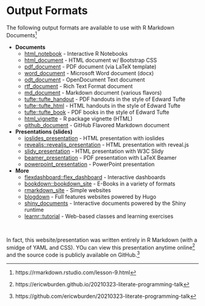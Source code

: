 # Output Formats

The following output formats are available to use with R Markdown Documents^[https://rmarkdown.rstudio.com/lesson-9.html]

- **Documents**
    - [html_notebook](https://bookdown.org/yihui/rmarkdown/notebook.html) - Interactive R Notebooks
    - [html_document](https://bookdown.org/yihui/rmarkdown/html-document.html) - HTML document w/ Bootstrap CSS
    - [pdf_document](https://bookdown.org/yihui/rmarkdown/pdf-document.html) - PDF document (via LaTeX template)
    - [word_document](https://bookdown.org/yihui/rmarkdown/word-document.html) - Microsoft Word document (docx)
    - [odt_document](https://bookdown.org/yihui/rmarkdown/opendocument-text-document.html) - OpenDocument Text document
    - [rtf_document](https://bookdown.org/yihui/rmarkdown/rich-text-format-document.html) - Rich Text Format document
    - [md_document](https://bookdown.org/yihui/rmarkdown/markdown-document.html) - Markdown document (various flavors)
    - [tufte::tufte_handout](https://bookdown.org/yihui/rmarkdown/tufte-handouts.html) - PDF handouts in the style of Edward Tufte
    - [tufte::tufte_html](https://bookdown.org/yihui/rmarkdown/tufte-handouts.html) - HTML handouts in the style of Edward Tufte
    - [tufte::tufte_book](https://bookdown.org/yihui/rmarkdown/tufte-handouts.html) - PDF books in the style of Edward Tufte
    - [html_vignette](https://bookdown.org/yihui/rmarkdown/r-package-vignette.html) - R package vignette (HTML)
    - [github_document](https://rmarkdown.rstudio.com/github_document_format.html) - GitHub Flavored Markdown document

- **Presentations (slides)**
    - [ioslides_presentation](https://bookdown.org/yihui/rmarkdown/ioslides-presentation.html) - HTML presentation with ioslides
    - [revealjs::revealjs_presentation](https://bookdown.org/yihui/rmarkdown/revealjs.html) - HTML presentation with reveal.js
    - [slidy_presentation](https://bookdown.org/yihui/rmarkdown/slidy-presentation.html) - HTML presentation with W3C Slidy
    - [beamer_presentation](https://bookdown.org/yihui/rmarkdown/beamer-presentation.html) - PDF presentation with LaTeX Beamer
    - [powerpoint_presentation](https://bookdown.org/yihui/rmarkdown/powerpoint-presentation.html) -  PowerPoint presentation

- **More**
    - [flexdashboard::flex_dashboard](https://rmarkdown.rstudio.com/flexdashboard/) - Interactive dashboards
    - [bookdown::bookdown_site](https://bookdown.org/yihui/bookdown/) - E-Books in a variety of formats
    - [rmarkdown_site](https://bookdown.org/yihui/rmarkdown/rmarkdown-site.html) - Simple websites
    - [blogdown](https://bookdown.org/yihui/blogdown/) - Full features websites powered by Hugo
    - [shiny_documents](https://bookdown.org/yihui/rmarkdown/shiny-documents.html) - Interactive documents powered by the Shiny runtime
    - [learnr::tutorial](https://rstudio.github.io/learnr/) - Web-based classes and learning exercises

<br>

In fact, this website/presentation was written entirely in R Markdown (with a smidge of YAML and CSS). YOu can view this presentation anytime online^[https://ericwburden.github.io/20210323-literate-programming-talk] and the source code is publicly available on GitHub.^[https://github.com/ericwburden/20210323-literate-programming-talk]